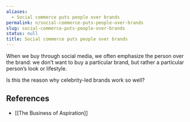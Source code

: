 ```yaml
---
aliases:
  - Social commerce puts people over brands
permalink: n/social-commerce-puts-people-over-brands
slug: social-commerce-puts-people-over-brands
status: null
title: Social commerce puts people over brands
---
```

When we buy through social media, we often emphasize the person over the brand: we don’t want to buy a particular brand, but rather a particular person’s look or lifestyle.

Is this the reason why celebrity-led brands work so well?

## References

- [[The Business of Aspiration]]
